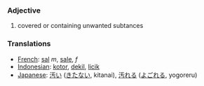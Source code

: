 === Adjective ===

#covered or containing unwanted subtances

=== Translations ===
*[[French]]: [[sal]] ''m'', [[sale]], ''f''
*[[Indonesian]]: [[kotor]], [[dekil]], [[licik]]
*[[Japanese]]: [[汚い]] ([[きたない]], kitanai), [[汚れる]] ([[よごれる]], yogoreru)